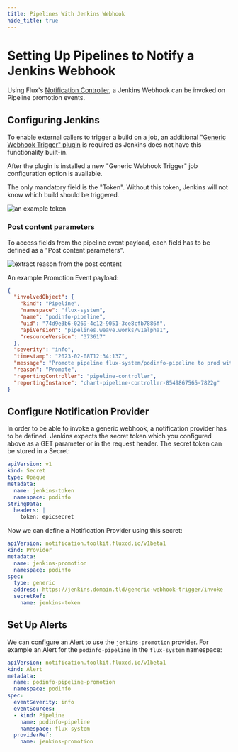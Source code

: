 ```yaml
---
title: Pipelines With Jenkins Webhook
hide_title: true
---
```




# Setting Up Pipelines to Notify a Jenkins Webhook <TierLabel tiers="Enterprise" />

Using Flux's [Notification
Controller](https://fluxcd.io/flux/components/notification/), a Jenkins Webhook
can be invoked on Pipeline promotion events.


## Configuring Jenkins

To enable external callers to trigger a build on a job, an additional ["Generic
Webhook Trigger" plugin](https://plugins.jenkins.io/generic-webhook-trigger/) is
required as Jenkins does not have this functionality built-in.

After the plugin is installed a new "Generic Webhook Trigger" job configuration
option is available.

The only mandatory field is the "Token". Without this token, Jenkins will not
know which build should be triggered.

![an example token](img/pipelines-jenkins/token.png)

### Post content parameters

To access fields from the pipeline event payload, each field has to be defined
as a "Post content parameters".

![extract reason from the post content](img/pipelines-jenkins/post-content-param.png)

An example Promotion Event payload:

```json
{
  "involvedObject": {
    "kind": "Pipeline",
    "namespace": "flux-system",
    "name": "podinfo-pipeline",
    "uid": "74d9e3b6-0269-4c12-9051-3ce8cfb7886f",
    "apiVersion": "pipelines.weave.works/v1alpha1",
    "resourceVersion": "373617"
  },
  "severity": "info",
  "timestamp": "2023-02-08T12:34:13Z",
  "message": "Promote pipeline flux-system/podinfo-pipeline to prod with version 6.1.5",
  "reason": "Promote",
  "reportingController": "pipeline-controller",
  "reportingInstance": "chart-pipeline-controller-8549867565-7822g"
}
```

## Configure Notification Provider

In order to be able to invoke a generic webhook, a notification provider has to
be defined. Jenkins expects the secret token which you configured above as a GET parameter or in the
request header. The secret token can be stored in a Secret:

```yaml
apiVersion: v1
kind: Secret
type: Opaque
metadata:
  name: jenkins-token
  namespace: podinfo
stringData:
  headers: |
    token: epicsecret
```

Now we can define a Notification Provider using this secret:

```yaml
apiVersion: notification.toolkit.fluxcd.io/v1beta1
kind: Provider
metadata:
  name: jenkins-promotion
  namespace: podinfo
spec:
  type: generic
  address: https://jenkins.domain.tld/generic-webhook-trigger/invoke
  secretRef:
    name: jenkins-token
```


## Set Up Alerts

We can configure an Alert to use the `jenkins-promotion` provider. For example
an Alert for the `podinfo-pipeline` in the `flux-system` namespace:

```yaml
apiVersion: notification.toolkit.fluxcd.io/v1beta1
kind: Alert
metadata:
  name: podinfo-pipeline-promotion
  namespace: podinfo
spec:
  eventSeverity: info
  eventSources:
  - kind: Pipeline
    name: podinfo-pipeline
    namespace: flux-system
  providerRef:
    name: jenkins-promotion
```

